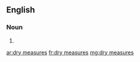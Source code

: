 ==English==

===Noun===
{{head|en|noun plural form}}

# {{plural of|dry measure|lang=en}}

[[ar:dry measures]]
[[fr:dry measures]]
[[mg:dry measures]]